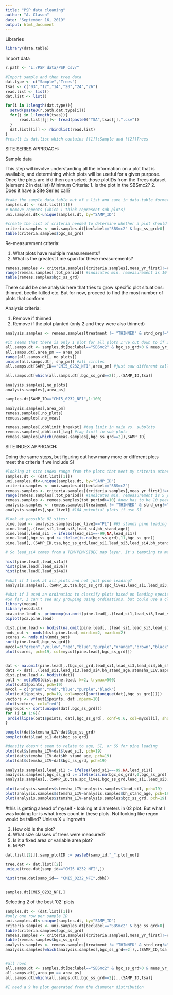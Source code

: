---
title: "PSP data cleaning"
author: "A. Clason"
date: "September 16, 2019"
output: html_document
---
Libraries
```{r}
library(data.table)
```

Import data
```{r}
r.path <- "L:/PSP data/PSP csv/"

#Import sample and then tree data
dat.type <- c("Sample","Trees")
tsas <- c("03","12","14","20","24","26")
read.list <- list()
dat.list <- list()

for(i in 1:length(dat.type)){
  setwd(paste0(r.path,dat.type[i]))
  for(j in 1:length(tsas)){
      read.list[[j]]<- fread(paste0("TSA",tsas[j],".csv"))
  }
  dat.list[[i]] <- rbindlist(read.list)
}
#result is dat.list which contains [[1]]:Sample and [[2]]Trees 
```

SITE SERIES APPROACH:

Sample data

This step will involve understanding all the information on a plot that is available, and determining which plots will be useful for a given purpose. Once the plots are id'd then can select those plotIDs from the Trees dataset (element 2 in dat.list)
Minimum Criteria:
1. Is the plot in the SBSmc2?
2. Does it have a Site Series call?

```{r}
#take the sample data.table out of a list and save in data.table format
samples.dt <- (dat.list[[1]])
# Remove repeats (which I think represent sub-plots)
uni.samples.dt<-unique(samples.dt, by="SAMP_ID")

#create the list of criteria needed to determine whether a plot should be included. This assumes that coding is consistent i.e SBSmc2 is spelled the same across datasets.
criteria.samples <- uni.samples.dt[beclabel=="SBSmc2" & bgc_ss_grd>0]
table(criteria.samples$bgc_ss_grd)
```

Re-measurement criteria:

1. What plots have multiple measurements?
2. What is the greatest time span for these measurements?
```{r}
remeas.samples <- criteria.samples[(criteria.samples[,meas_yr_first]!=criteria.samples[,meas_yr_last])]
range(remeas.samples[,tot_period]) #indicates min. remeasurement is 10 years
table(remeas.samples$bgc_ss_grd)
```
There could be one analysis here that tries to grow specific plot situations: thinned, beetle-killed etc. But for now, proceed to find the most number of plots that conform

Analysis criteria:

1. Remove if thinned
2. Remove if the plot planted (only 2 and they were also thinned)
```{r}
analysis.samples <- remeas.samples[treatment != "THINNED" & stnd_org!="P"] #72? plots if use site series calls

#it seems that there is only 1 plot for all plots I've cut down to if I use all plots and don't remove duplicates:
all.samps.dt <- samples.dt[beclabel=="SBSmc2" & bgc_ss_grd>0 & meas_yr_first != meas_yr_last & treatment != "THINNED"] 
all.samps.dt[,area_pm == area_ps]
range(all.samps.dt[, no_plots])
unique(all.samps.dt[, shp_pm]) #all circles
all.samps.dt[SAMP_ID=="CMI5_0232_NFI",area_pm] #just saw different calls on Site Series for this plot - 01 in 2001, 02 in 2017

all.samps.dt[which(all.samps.dt[,bgc_ss_grd==2]),.(SAMP_ID,tsa)]

analysis.samples[,no_plots]
analysis.samples[,area_ps]

samples.dt[SAMP_ID=="CMI5_0232_NFI",1:100]

analysis.samples[,area_pm]
remeas.samples[,no_plots]
remeas.samples[,no_meas]

remeas.samples[,dbhlimit_breakpt] #tag limit in main vs. subplots
remeas.samples[,dbhlimit_tag] #tag limit in sub-plots
remeas.samples[which(remeas.samples[,bgc_ss_grd==2]),SAMP_ID]
```


SITE INDEX APPROACH:

Doing the same steps, but figuring out how many more or different plots meet the criteria if we include SI
```{r}
#looking at site index range from the plots that meet my criteria other then having site series:
samples.dt <- (dat.list[[1]])
uni.samples.dt<-unique(samples.dt, by="SAMP_ID")
criteria.samples <- uni.samples.dt[beclabel=="SBSmc2"]
remeas.samples <- criteria.samples[(criteria.samples[,meas_yr_first]!=criteria.samples[,meas_yr_last])]
range(remeas.samples[,tot_period]) #indicates min. remeasurement is 5 years
remeas.samples <- remeas.samples[tot_period>=10] #now has to be 10 years minimum
analysis.samples <- remeas.samples[treatment != "THINNED" & stnd_org!="P" & spc_live1!=""]
analysis.samples[,spc_live1] #104 potential plots if use SI

#look at possible 02 sites:
pine.lead <- analysis.samples[spc_live1=="PL"] #65 stands pine leading
pine.lead[,.(lead_si1,lead_si3,lead_si4,bh_stand_age)]
pine.lead[,lead_si1 := ifelse(lead_si1==-99,NA,lead_si1)]
pine.lead[,bgc_ss_grd := ifelse(is.na(bgc_ss_grd),11,bgc_ss_grd)]
pine.lead[,.(SAMP_ID,tsa,bgc_ss_grd,lead_si1,lead_si3,lead_si4,bh_stand_age)]#[order(lead_si1)]

# So lead_si4 comes from a TEM/PEM/SIBEC map layer. It's tempting to maintain this as an option on the hierarchy of data quality. Seems like it's too coarse to pick out the least productive sites (02?)

hist(pine.lead[,lead_si1a])
hist(pine.lead[,lead_si3a])
hist(pine.lead[,lead_si4a])

#what if I look at all plots and not just pine leading?
analysis.samples[,.(SAMP_ID,tsa,bgc_ss_grd,spc_live1,lead_si1,lead_si3,lead_si4,lead_age_bh1)][order(lead_si1)]

#what if I used an ordination to classify plots based on leading species, SI, Age, Density, etc.
#So far, I can't see any grouping using ordinations, but could use a classification tree (random forest approach)
library(vegan)
library(ecodist)
pca.pine.lead <- princomp(na.omit(pine.lead[,.(lead_si1,lead_si3,lead_si4,bh_stand_age,stemsha_LIV)]))
biplot(pca.pine.lead)

dist.pine.lead <- bcdist(na.omit(pine.lead[,.(lead_si1,lead_si3,lead_si4,bh_stand_age,stemsha_LIV,aspect, slope)]))
nmds_out <- nmds(dist.pine.lead, mindim=2, maxdim=2)
scores <- nmds.min(nmds_out)
sort(pine.lead[,bgc_ss_grd])
mycol=c("green","yellow","red","blue","purple","orange","brown","black","pink","")
plot(scores, pch=19, col=mycol[pine.lead[,bgc_ss_grd]])


dat <- na.omit(pine.lead[,.(bgc_ss_grd,lead_si1,lead_si3,lead_si4,bh_stand_age,stemsha_LIV,aspect, slope)])
dat1 <- dat[,.(lead_si1,lead_si3,lead_si4,bh_stand_age,stemsha_LIV,aspect, slope)]
dist.pine.lead <- bcdist(dat1)
out1 <- metaMDS(dist.pine.lead, k=2, trymax=500)
plot(out1$points, pch=19)
mycol = c("green","red","blue","purple","black")
plot(out1$points, pch=19, col=mycol[sort(unique(dat[,bgc_ss_grd]))])
vectors <- vf(out1$points, dat ,nperm=10)
plot(vectors, col="red")
mygroups <- sort(unique(dat[,bgc_ss_grd]))
for (i in 1:6){
 ordiellipse(out1$points, dat[,bgc_ss_grd], conf=0.6, col=mycol[i], show.groups=mygroups[i])
}

boxplot(dat$stemsha_LIV~dat$bgc_ss_grd)
boxplot(dat$lead_si1~dat$bgc_ss_grd)

#density doesn't seem to relate to age, SI, or SS for pine leading
plot(dat$stemsha_LIV~dat$lead_si1, pch=19)
plot(dat$stemsha_LIV~dat$bh_stand_age, pch=19)
plot(dat$stemsha_LIV~dat$bgc_ss_grd, pch=19)

analysis.samples[,lead_si1 := ifelse(lead_si1==-99,NA,lead_si1)]
analysis.samples[,bgc_ss_grd := ifelse(is.na(bgc_ss_grd),0,bgc_ss_grd)]
analysis.samples[,.(SAMP_ID,tsa,spc_live1,bgc_ss_grd,lead_si1,lead_si3,lead_si4,bh_stand_age,stemsha_LIV,aspect, slope)]#[order(lead_si1)]

plot(analysis.samples$stemsha_LIV~analysis.samples$lead_si1, pch=19)
plot(analysis.samples$stemsha_LIV~analysis.samples$bh_stand_age, pch=19)
plot(analysis.samples$stemsha_LIV~analysis.samples$bgc_ss_grd, pch=19)

```


#this is getting ahead of myself - looking at diameters in 02 plot. But what I was looking for is what trees count in these plots. Not looking like regen would be tallied? Unless X = ingrowth


3. How old is the plot?
4. What size classes of trees were measured?
5. Is it a fixed area or variable area plot?
6. MPB?

```{r}

dat.list[[2]][,samp_plotID := paste0(samp_id,"_",plot_no)]

tree.dat <- dat.list[[2]]
unique(tree.dat[samp_id=="CMI5_0232_NFI",])

hist(tree.dat[samp_id== "CMI5_0232_NFI",dbh])


samples.dt[CMI5_0232_NFI,]

```


Selecting 2 of the best '02' plots
```{r}
samples.dt <- (dat.list[[1]])
#only one row per sample ID
uni.samples.dt<-unique(samples.dt, by="SAMP_ID")
criteria.samples <- uni.samples.dt[beclabel=="SBSmc2" & bgc_ss_grd>0]
table(criteria.samples$bgc_ss_grd)
remeas.samples <- criteria.samples[(criteria.samples[,meas_yr_first]!=criteria.samples[,meas_yr_last])]
table(remeas.samples$bgc_ss_grd)
analysis.samples <- remeas.samples[treatment != "THINNED" & stnd_org!="P"] #72? plots if use site series calls
analysis.samples[which(analysis.samples[,bgc_ss_grd==2]),.(SAMP_ID,tsa)]


#all rows
all.samps.dt <- samples.dt[beclabel=="SBSmc2" & bgc_ss_grd>0 & meas_yr_first != meas_yr_last & treatment != "THINNED"] 
all.samps.dt[,area_pm == area_ps]
all.samps.dt[which(all.samps.dt[,bgc_ss_grd==2]),.(SAMP_ID,tsa)]

#I need a 9 ha plot generated from the diameter distribution


```

